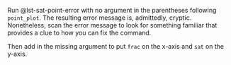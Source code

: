 :::: {.callout-tip #lck-6.2 collapse=true}
Run @lst-sat-point-error with no argument in the parentheses following `point_plot`. The resulting error message is, admittedly, cryptic. Nonetheless, scan the error message to look for something familiar that provides a clue to how you can fix the command.

Then add in the missing argument to put `frac` on the x-axis and `sat` on the y-axis.
::::
